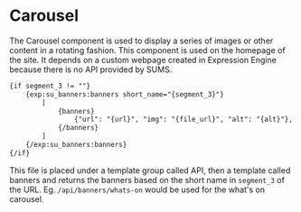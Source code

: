 

<Meta of={CarouselStories} />

# Carousel

The Carousel component is used to display a series of images or other content in a rotating fashion. This component is used on the homepage of the site. It depends on a custom webpage created in Expression Engine because there is no API provided by SUMS.

```html
{if segment_3 != ""}
    {exp:su_banners:banners short_name="{segment_3}"} 
        [
            {banners} 
                {"url": "{url}", "img": "{file_url}", "alt": "{alt}"}, 
            {/banners} 
        ]
    {/exp:su_banners:banners} 
{/if}
```

This file is placed under a template group called API, then a template called banners and returns the banners based on the short name in `segment_3` of the URL. Eg. `/api/banners/whats-on` would be used for the what's on carousel.

<Canvas of={CarouselStories.Default} />
